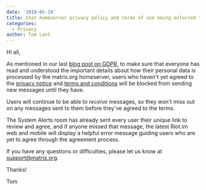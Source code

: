 ```yaml
---
date: '2018-05-29'
title: Chat homeserver privacy policy and terms of use being enforced today
categories:
  - Privacy
author: Tom Lant
---
```


Hi all,

As mentioned in our last <a href="/blog/2018/05/25/gdpr-on-matrix-org/">blog post on GDPR</a>, to make sure that everyone has read and understood the important details about how their personal data is processed by the matrix.org homeserver, users who haven't yet agreed to the <a href="/docs/guides/privacy_notice.html">privacy notice</a> and <a href="/docs/guides/terms_and_conditions.html">terms and conditions</a> will be blocked from sending new messages until they have.

Users will continue to be able to <em>receive</em> messages, so they won't miss out on any messages sent to them before they've agreed to the terms.

The System Alerts room has already sent every user their unique link to review and agree, and if anyone missed that message, the latest Riot.im web and mobile will display a helpful error message guiding users who are yet to agree through the agreement process.

If you have any questions or difficulties, please let us know at <a href="mailto:support@matrix.org">support@matrix.org</a>.

Thanks!

Tom

&nbsp;